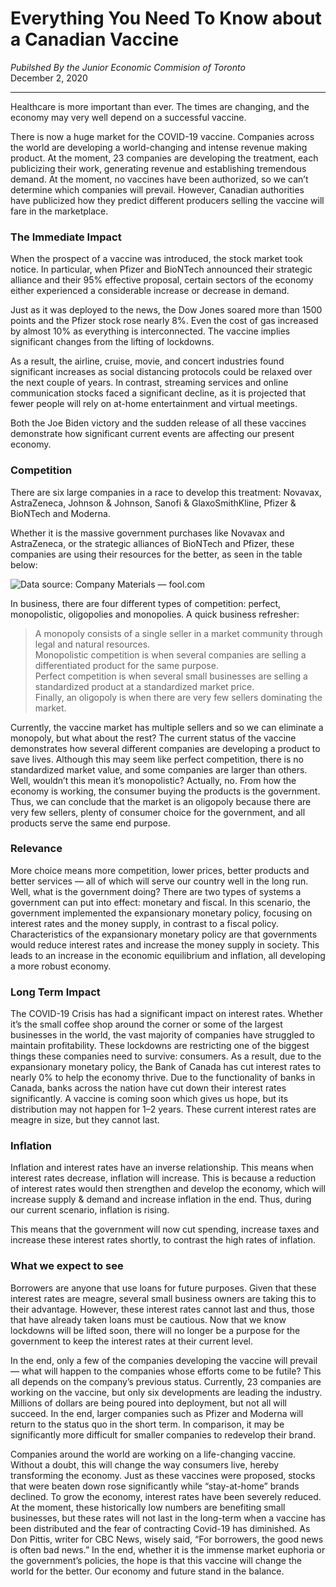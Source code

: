 
# Everything You Need To Know about a Canadian Vaccine

*Pubilshed By the Junior Economic Commision of Toronto*<br/>
December 2, 2020

---
Healthcare is more important than ever. The times are changing, and the economy may very well depend on a successful vaccine.

There is now a huge market for the COVID-19 vaccine. Companies across the world are developing a world-changing and intense revenue making product. At the moment, 23 companies are developing the treatment, each publicizing their work, generating revenue and establishing tremendous demand. At the moment, no vaccines have been authorized, so we can’t determine which companies will prevail. However, Canadian authorities have publicized how they predict different producers selling the vaccine will fare in the marketplace.

### The Immediate Impact

When the prospect of a vaccine was introduced, the stock market took notice. In particular, when Pfizer and BioNTech announced their strategic alliance and their 95% effective proposal, certain sectors of the economy either experienced a considerable increase or decrease in demand.

Just as it was deployed to the news, the Dow Jones soared more than 1500 points and the Pfizer stock rose nearly 8%. Even the cost of gas increased by almost 10% as everything is interconnected. The vaccine implies significant changes from the lifting of lockdowns.

As a result, the airline, cruise, movie, and concert industries found significant increases as social distancing protocols could be relaxed over the next couple of years. In contrast, streaming services and online communication stocks faced a significant decline, as it is projected that fewer people will rely on at-home entertainment and virtual meetings.

Both the Joe Biden victory and the sudden release of all these vaccines demonstrate how significant current events are affecting our present economy.

### Competition

There are six large companies in a race to develop this treatment: Novavax, AstraZeneca, Johnson & Johnson, Sanofi & GlaxoSmithKline, Pfizer & BioNTech and Moderna.

Whether it is the massive government purchases like Novavax and AstraZeneca, or the strategic alliances of BioNTech and Pfizer, these companies are using their resources for the better, as seen in the table below:


  ![Data source: Company Materials — fool.com](https://miro.medium.com/max/1400/0*Z9aL06ypfPEjO_6i)


In business, there are four different types of competition: perfect, monopolistic, oligopolies and monopolies. A quick business refresher:
> A monopoly consists of a single seller in a market community through legal and natural resources.
> <br/>Monopolistic competition is when several companies are selling a differentiated product for the same purpose.
> <br/>Perfect competition is when several small businesses are selling a standardized product at a standardized market price.
> <br/>Finally, an oligopoly is when there are very few sellers dominating the market.

Currently, the vaccine market has multiple sellers and so we can eliminate a monopoly, but what about the rest? The current status of the vaccine demonstrates how several different companies are developing a product to save lives. Although this may seem like perfect competition, there is no standardized market value, and some companies are larger than others. Well, wouldn’t this mean it’s monopolistic? Actually, no. From how the economy is working, the consumer buying the products is the government. Thus, we can conclude that the market is an oligopoly because there are very few sellers, plenty of consumer choice for the government, and all products serve the same end purpose.

### Relevance
More choice means more competition, lower prices, better products and better services — all of which will serve our country well in the long run.
Well, what is the government doing? There are two types of systems a government can put into effect: monetary and fiscal. In this scenario, the government implemented the expansionary monetary policy, focusing on interest rates and the money supply, in contrast to a fiscal policy. Characteristics of the expansionary monetary policy are that governments would reduce interest rates and increase the money supply in society. This leads to an increase in the economic equilibrium and inflation, all developing a more robust economy.

### Long Term Impact
The COVID-19 Crisis has had a significant impact on interest rates. Whether it’s the small coffee shop around the corner or some of the largest businesses in the world, the vast majority of companies have struggled to maintain profitability. These lockdowns are restricting one of the biggest things these companies need to survive: consumers. As a result, due to the expansionary monetary policy, the Bank of Canada has cut interest rates to nearly 0% to help the economy thrive. Due to the functionality of banks in Canada, banks across the nation have cut down their interest rates significantly. A vaccine is coming soon which gives us hope, but its distribution may not happen for 1–2 years. These current interest rates are meagre in size, but they cannot last.

### Inflation
Inflation and interest rates have an inverse relationship. This means when interest rates decrease, inflation will increase. This is because a reduction of interest rates would then strengthen and develop the economy, which will increase supply & demand and increase inflation in the end. Thus, during our current scenario, inflation is rising.

This means that the government will now cut spending, increase taxes and increase these interest rates shortly, to contrast the high rates of inflation.

### What we expect to see
Borrowers are anyone that use loans for future purposes. Given that these interest rates are meagre, several small business owners are taking this to their advantage. However, these interest rates cannot last and thus, those that have already taken loans must be cautious. Now that we know lockdowns will be lifted soon, there will no longer be a purpose for the government to keep the interest rates at their current level.

In the end, only a few of the companies developing the vaccine will prevail — what will happen to the companies whose efforts come to be futile?
This all depends on the company’s previous status. Currently, 23 companies are working on the vaccine, but only six developments are leading the industry. Millions of dollars are being poured into deployment, but not all will succeed. In the end, larger companies such as Pfizer and Moderna will return to the status quo in the short term. In comparison, it may be significantly more difficult for smaller companies to redevelop their brand.

Companies around the world are working on a life-changing vaccine. Without a doubt, this will change the way consumers live, hereby transforming the economy. Just as these vaccines were proposed, stocks that were beaten down rose significantly while “stay-at-home” brands declined. To grow the economy, interest rates have been severely reduced. At the moment, these historically low numbers are benefiting small businesses, but these rates will not last in the long-term when a vaccine has been distributed and the fear of contracting Covid-19 has diminished. As Don Pittis, writer for CBC News, wisely said, “For borrowers, the good news is often bad news.”
In the end, whether it is the immense market euphoria or the government’s policies, the hope is that this vaccine will change the world for the better. Our economy and future stand in the balance.